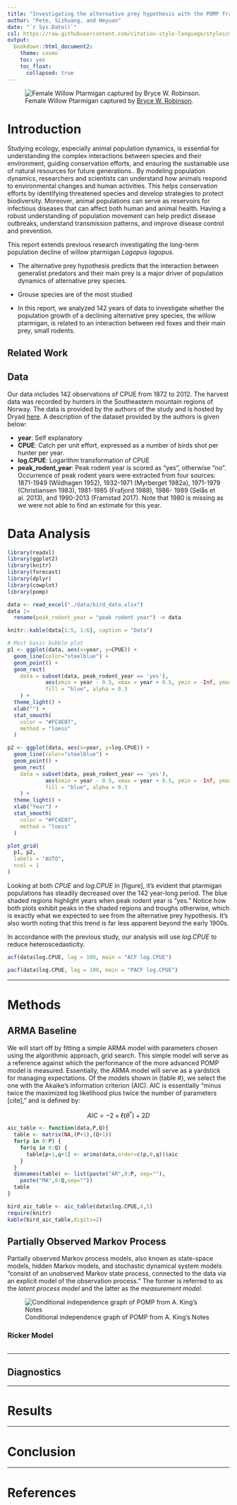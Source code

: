 ```yaml
---
title: "Investigating the alternative prey hypothesis with the POMP framework"
author: "Pete, Sizhuang, and Heyuan"
date: "`r Sys.Date()`"
csl: https://raw.githubusercontent.com/citation-style-language/styles/master/cell-numeric.csl
output: 
  bookdown::html_document2:
    theme: cosmo
    toc: yes
    toc_float:
      collapsed: true
---
```


![Female Willow Ptarmigan captured by [Bryce W. Robinson](https://ornithologi.com/2015/06/30/in-context-mid-summer-willow-ptarmigan-behavior-and-appearance/).](./assets/ptarmigan.jpg)

# Introduction

Studying ecology, especially animal population dynamics, is essential for understanding the complex interactions between species and their environment, guiding conservation efforts, and ensuring the sustainable use of natural resources for future generations.. By modeling population dynamics, researchers and scientists can understand how animals respond to environmental changes and human activities. This helps conservation efforts by identifying threatened species and develop strategies to protect biodiversity. Moreover, animal populations can serve as reservoirs for infectious diseases that can affect both human and animal health. Having a robust understanding of population movement can help predict disease outbreaks, understand transmission patterns, and improve disease control and prevention.

This report extends previous research investigating the long-term population decline of willow ptarmigan *Lagopus lagopus*. 

- The alternative prey hypothesis predicts that the interaction between generalist predators and their main prey is a major driver of population dynamics of alternative prey species.

- Grouse species are of the most studied

- In this report, we analyzed 142 years of data to investigate whether the population growth of a declining alternative prey species, the willow ptarmigan, is related to an interaction between red foxes and their main prey, small rodents.

## Related Work

## Data

Our data includes 142 observations of CPUE from 1872 to 2012. The harvest data was recorded by hunters in the Southeastern mountain regions of Norway. The data is provided by the authors of the study and is hosted by Dryad [here](). A description of the dataset provided by the authors is given below: 

- **year**: Self explanatory
- **CPUE**: Catch per unit effort, expressed as a number of birds shot per hunter per year.
- **log.CPUE**: Logarithm transformation of CPUE
- **peak_rodent_year**: Peak rodent year is scored as “yes”, otherwise “no”. Occurrence of peak
rodent years were extracted from four sources: 1871-1949 (Wildhagen 1952), 1932-1971
(Myrberget 1982a), 1971-1979 (Christiansen 1983), 1981-1985 (Frafjord 1988), 1986- 1989
(Selås et al. 2013), and 1990-2013 (Framstad 2017). Note that 1980 is missing as we were
not able to find an estimate for this year.

# Data Analysis

```r
library(readxl)
library(ggplot2)
library(knitr)
library(forecast)
library(dplyr)
library(cowplot)
library(pomp)
```


```r
data <- read_excel("./data/bird_data.xlsx")
data |>
  rename(peak_rodent_year = "peak rodent year") -> data

knitr::kable(data[1:5, 1:6], caption = "Data")
```

```r
# Most basic bubble plot
p1 <- ggplot(data, aes(x=year, y=CPUE)) +
  geom_line(color="steelblue") + 
  geom_point() + 
  geom_rect(
    data = subset(data, peak_rodent_year == 'yes'),
            aes(xmin = year - 0.5, xmax = year + 0.5, ymin = -Inf, ymax = Inf),
            fill = "blue", alpha = 0.3
    ) + 
  theme_light() +
  xlab("") + 
  stat_smooth(
    color = "#FC4E07",
    method = "loess"
  )

p2 <- ggplot(data, aes(x=year, y=log.CPUE)) + 
  geom_line(color="steelblue") + 
  geom_point() + 
  geom_rect(
    data = subset(data, peak_rodent_year == 'yes'),
            aes(xmin = year - 0.5, xmax = year + 0.5, ymin = -Inf, ymax = Inf),
            fill = "blue", alpha = 0.3
    ) + 
  theme_light() + 
  xlab("Year") + 
  stat_smooth(
    color = "#FC4E07",
    method = "loess"
  )

plot_grid(
  p1, p2,
  labels = "AUTO", 
  ncol = 1
)
```

Looking at both *CPUE* and *log.CPUE* in [figure], it's evident that ptarmigan populations has steadily decreased over the 142 year-long period. The blue shaded regions highlight years when peak rodent year is "yes." Notice how both plots exhibit peaks in the shaded regions and troughs otherwise, which is exactly what we expected to see from the alternative prey hypothesis. It's also worth noting that this trend is far less apparent beyond the early 1900s. 

In accordance with the previous study, our analysis will use *log.CPUE* to reduce heteroscedasticity.


```r
acf(data$log.CPUE, lag = 100, main = "ACF log.CPUE")
```

```r
pacf(data$log.CPUE, lag = 100, main = "PACF log.CPUE")
```

--------

# Methods

## ARMA Baseline

We will start off by fitting a simple ARMA model with parameters chosen using the algorithmic approach, grid search. This simple model will serve as a reference against which the performance of the more advanced POMP model is measured. Essentially, the ARMA model will serve as a yardstick for managing expectations. Of the models shown in (table #), we select the one with the Akaike’s information criterion (AIC). AIC is essentially “minus twice the maximized log likelihood plus twice the number of parameters [cite],” and is defined by:

$$AIC=-2\times\ell(\theta^*)+2D$$

```r
aic_table <- function(data,P,Q){
  table <- matrix(NA,(P+1),(Q+1))
  for(p in 0:P) {
    for(q in 0:Q) {
      table[p+1,q+1] <- arima(data,order=c(p,0,q))$aic
    }
  }
  dimnames(table) <- list(paste("AR",0:P, sep=""),
    paste("MA",0:Q,sep=""))
  table
}

bird_aic_table <- aic_table(data$log.CPUE,4,5)
require(knitr)
kable(bird_aic_table,digits=2)
```


## Partially Observed Markov Process

Partially observed Markov process models, also known as state-space models, hidden Markov models, and stochastic dynamical system models "consist of an unobserved Markov state process, connected to the data via an explicit model of the observation process." The former is referred to as the *latent process model* and the latter as the *measurement model.*

![Conditional independence graph of POMP from A. King's Notes](./assets/state_space.png)

### Ricker Model

```r

```


--------

## Diagnostics

--------

# Results 

--------

# Conclusion

--------

# References